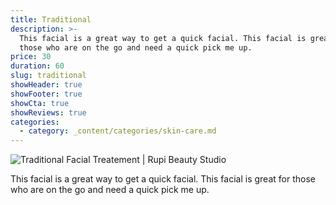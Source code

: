 ```yaml
---
title: Traditional
description: >-
  This facial is a great way to get a quick facial. This facial is great for
  those who are on the go and need a quick pick me up.
price: 30
duration: 60
slug: traditional
showHeader: true
showFooter: true
showCta: true
showReviews: true
categories:
  - category: _content/categories/skin-care.md
---
```


![Traditional Facial Treatement | Rupi Beauty Studio](/uploads/services/facial.webp 'Traditional Facial Treatement | Rupi Beauty Studio')

This facial is a great way to get a quick facial. This facial is great for those who are on the go and need a quick pick me up.
